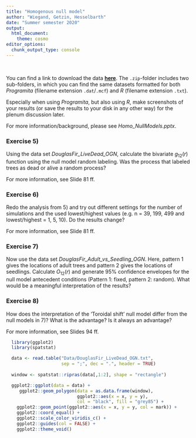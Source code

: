 ```yaml
---
title: "Homogenous null model"
author: "Wiegand, Getzin, Hesselbarth"
date: "Summer semester 2020"
output: 
  html_document:
    theme: cosmo
editor_options: 
  chunk_output_type: console
---
```


<br>

You can find a link to download the data [**here**](https://mhesselbarth.github.io/spatial_statistics_practicals/data.html). The `.zip`-folder includes two sub-folders, in which you can find the same datasets formatted for both *Programita* (filename extension `.dat`/`.mcf`) and *R* (filename extension `.txt`).

Especially when using *Programita*, but also using *R*, make screenshots of your results (or save the results to your disk in any other way) for the plenum discussion later.

For more information/background, please see *Homo_NullModels.pptx*.

### Exercise 5)
Using the data set *DouglasFir_LiveDead_OGN*, calculate the bivariate $g_{12}(r)$ function using the null model random labeling. Was the process that labeled trees as dead or alive a random process?

For more information, see Slide 81 ff.

### Exercise 6)
Redo the analysis from 5) and try out different settings for the number of simulations and the used lowest/highest values (e.g. n = 39, 199, 499 and lowest/highest = 1, 5, 10). Do the results change?

For more information, see Slide 81 ff.

### Exercise 7) 
Now use the data set *DouglasFir_Adult_vs_Seedling_OGN*. Here, pattern 1 gives the locations of adult trees and pattern 2 gives the locations of seedlings. Calculate $O_{12}(r)$ and generate 95% confidence envelopes for the null model antecedent conditions (Pattern 1: fixed, pattern 2: random). What would be a meaningful interpretation of the results?

### Exercise 8) 
How does the interpretation of the 'Toroidal shift' null model differ from the null models in 7)? What is the advantage? Is it always an advantage?

For more information, see  Slides 94 ff.

```r
  library(ggplot2)
  library(spatstat)

  data <- read.table("Data/DouglasFir_LiveDead_OGN.txt", 
                     sep = ";", dec = ".", header = TRUE)
  
  window <- spatstat::ripras(data[,1:2], shape = "rectangle")

  ggplot2::ggplot(data = data) + 
     ggplot2::geom_polygon(data = as.data.frame(window),
                           ggplot2::aes(x = x, y = y),
                           col = "black", fill = "grey85") +
    ggplot2::geom_point(ggplot2::aes(x = x, y = y, col = mark)) + 
    ggplot2::coord_equal() + 
    ggplot2::scale_color_viridis_c() + 
    ggplot2::guides(col = FALSE) + 
    ggplot2::theme_void()
```

